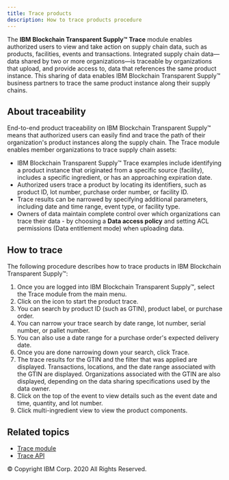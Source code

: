 ```yaml
---
title: Trace products
description: How to trace products procedure
---
```


<PageDescription>

The **IBM Blockchain Transparent Supply™** **Trace** module enables authorized users to view and take
action on supply chain data, such as products, facilities, events and transactions.
Integrated supply chain data&mdash;data shared by two or more organizations&mdash;is
traceable by organizations that upload, and provide access to, data that references
the same product instance. This sharing of data enables IBM Blockchain Transparent Supply™ business
partners to trace the same product instance along their supply chains.

</PageDescription>

## About traceability

End-to-end product traceability on IBM Blockchain Transparent Supply™ means that authorized users can easily
find and trace the path of their organization's product instances along the supply
chain. The Trace module enables member organizations to trace supply chain assets:

* IBM Blockchain Transparent Supply™ Trace examples include identifying a product instance that originated from
a specific source (facility), includes a specific ingredient, or has an approaching expiration date.
* Authorized users trace a product by locating its identifiers, such as product ID, lot number,
purchase order number, or facility ID.
* Trace results can be narrowed by specifying additional parameters, including date and time range,
event type, or facility type.
* Owners of data maintain complete control over which organizations can trace their data - by
choosing a **Data access policy** and setting ACL permissions (Data entitlement mode) when uploading data.

## How to trace

The following procedure describes how to trace products in IBM Blockchain Transparent Supply™:

1. Once you are logged into IBM Blockchain Transparent Supply™, select the Trace module from the main menu.
2. Click on the icon to start the product trace.
3. You can search by product ID (such as GTIN), product label, or purchase order.
4. You can narrow your trace search by date range, lot number, serial number, or pallet number.
5. You can also use a date range for a purchase order's expected delivery date.
6. Once you are done narrowing down your search, click Trace.
7. The trace results for the GTIN and the filter that was applied are displayed. Transactions,
locations, and the date range associated with the GTIN are displayed. Organizations associated
with the GTIN are also displayed, depending on the data sharing specifications used by the data owner.
8. Click on the top of the event to view details such as the event date and time, quantity, and lot number.
9. Click multi-ingredient view to view the product components.

## Related topics

- [Trace module](/modules/trace)
- [Trace API](/apis/trace-api)

<PageCopyright>© Copyright IBM Corp. 2020 All Rights Reserved.</PageCopyright>
